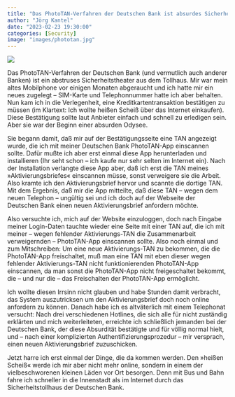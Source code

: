 ```yaml
---
title: "Das PhotoTAN-Verfahren der Deutschen Bank ist absurdes Sicherheitstheater"
author: "Jörg Kantel"
date: "2023-02-23 19:30:00"
categories: [Security]
image: "images/phototan.jpg"
---
```


[![](images/phototan-b.jpg)](https://kantel.github.io/posts/2023022301_phototan_deutsche_bank/images/phototan.jpg)

Das PhotoTAN-Verfahren der Deutschen Bank (und vermutlich auch anderer Banken) ist ein abstruses Sicherheitstheater aus dem Tollhaus. Mir war mein altes Mobilphone vor einigen Monaten abgeraucht und ich hatte mir ein neues zugelegt -- SIM-Karte und Telephonnummer hatte ich aber behalten. Nun kam ich in die Verlegenheit, eine Kreditkartentransaktion bestätigen zu müssen (im Klartext: Ich wollte heißen Scheiß über das Internet einkaufen). Diese Bestätigung sollte laut Anbieter einfach und schnell zu erledigen sein. Aber sie war der Beginn einer absurden Odysee.

Sie begann damit, daß mir auf der Bestätigungsseite eine TAN angezeigt wurde, die ich mit meiner Deutschen Bank PhotoTAN-App einscannen sollte. Dafür mußte ich aber erst einmal diese App herunterladen und installieren (Ihr seht schon -- ich kaufe nur sehr selten im Internet ein). Nach der Installation verlangte diese App aber, daß ich erst die TAN meines »Aktivierungsbriefes« einscannen müsse, sonst verweigere sie die Arbeit. Also kramte ich den Aktivierungsbrief hervor und scannte die dortige TAN. Mit dem Ergebnis, daß mir die App mitteilte, daß diese TAN -- wegen dem neuen Telephon -- ungültig sei und ich doch auf der Webseite der Deutschen Bank einen neuen Aktivierungsbrief anfordern möchte.

Also versuchte ich, mich auf der Website einzuloggen, doch nach Eingabe meiner Login-Daten tauchte wieder eine Seite mit einer TAN auf, die ich mit meiner -- wegen fehlender Aktivierungs-TAN die Zusammenarbeit verweigernden -- PhotoTAN-App einscannen sollte. Also noch einmal und zum Mitschreiben: Um eine neue Aktivierungs-TAN zu bekommen, die die PhotoTAN-App freischaltet, muß man eine TAN mit eben dieser wegen fehlender Aktivierungs-TAN nicht funktionierenden PhotoTAN-App einscannen, da man sonst die PhotoTAN-App nicht freigeschaltet bekommt, die -- und nur die -- das Freischalten der PhotoTAN-App ermöglicht.

Ich wollte diesen Irrsinn nicht glauben und habe Stunden damit verbracht, das System auszutricksen um den Aktivierungsbrief doch noch online anfordern zu können. Danach habe ich es altväterlich mit einem Telephonat versucht: Nach drei verschiedenen Hotlines, die sich alle für nicht zuständig erklärten und mich weiterleiteten, erreichte ich schließlich jemanden bei der Deutschen Bank, der diese Absurdität bestätigte und für völlig normal hielt, und -- nach einer komplizierten Authentifizierungsprozedur -- mir versprach, einen neuen Aktivierungsbrief zuzuschicken.

Jetzt harre ich erst einmal der Dinge, die da kommen werden. Den »heißen Scheiß« werde ich mir aber nicht mehr online, sondern in einem der vielbeschworenen kleinen Läden vor Ort besorgen. Denn mit Bus und Bahn fahre ich schneller in die Innenstadt als im Internet durch das Sicherheitstollhaus der Deutschen Bank.
